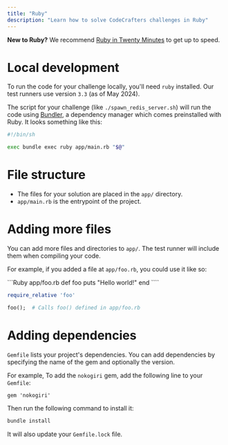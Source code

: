 ```yaml
---
title: "Ruby"
description: "Learn how to solve CodeCrafters challenges in Ruby"
---
```


<Note> **New to Ruby?** We recommend [Ruby in Twenty Minutes](https://www.ruby-lang.org/en/documentation/quickstart/) to get up to speed.</Note>

# Local development

To run the code for your challenge locally, you'll need `ruby` installed. Our test runners use version `3.3` (as of May 2024).

The script for your challenge (like `./spawn_redis_server.sh`) will run the code using [Bundler](https://bundler.io/), a dependency manager which comes preinstalled with Ruby. It looks something like this:

```sh
#!/bin/sh

exec bundle exec ruby app/main.rb "$@"
```

# File structure

- The files for your solution are placed in the `app/` directory.
- `app/main.rb` is the entrypoint of the project.

# Adding more files

You can add more files and directories to `app/`. The test runner will include them when compiling your code.

For example, if you added a file at `app/foo.rb`, you could use it like so:

<CodeGroup>
```Ruby app/foo.rb
def foo
    puts "Hello world!"
end
````

```Ruby app/main.rb
require_relative 'foo'

foo();  # Calls foo() defined in app/foo.rb
```

</CodeGroup>

# Adding dependencies

`Gemfile` lists your project's dependencies. You can add dependencies by specifying the name of the gem and optionally the version.

For example, To add the `nokogiri` gem, add the following line to your `Gemfile`:

```Gemfile
gem 'nokogiri'
```

Then run the following command to install it:

```bash
bundle install
```

It will also update your `Gemfile.lock` file.
